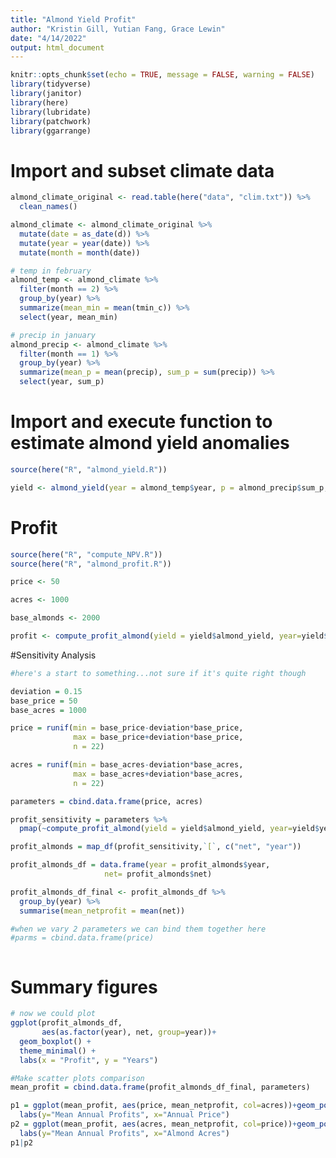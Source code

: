 ```yaml
---
title: "Almond Yield Profit"
author: "Kristin Gill, Yutian Fang, Grace Lewin"
date: "4/14/2022"
output: html_document
---
```


```r
knitr::opts_chunk$set(echo = TRUE, message = FALSE, warning = FALSE)
library(tidyverse)
library(janitor)
library(here)
library(lubridate)
library(patchwork)
library(ggarrange)
```

# Import and subset climate data

```r
almond_climate_original <- read.table(here("data", "clim.txt")) %>% 
  clean_names()

almond_climate <- almond_climate_original %>% 
  mutate(date = as_date(d)) %>% 
  mutate(year = year(date)) %>%
  mutate(month = month(date))

# temp in february
almond_temp <- almond_climate %>% 
  filter(month == 2) %>% 
  group_by(year) %>%
  summarize(mean_min = mean(tmin_c)) %>% 
  select(year, mean_min)

# precip in january
almond_precip <- almond_climate %>% 
  filter(month == 1) %>% 
  group_by(year) %>% 
  summarize(mean_p = mean(precip), sum_p = sum(precip)) %>% 
  select(year, sum_p)
```

# Import and execute function to estimate almond yield anomalies

```r
source(here("R", "almond_yield.R"))

yield <- almond_yield(year = almond_temp$year, p = almond_precip$sum_p, Tn = almond_temp$mean_min)
```

# Profit
```r
source(here("R", "compute_NPV.R"))
source(here("R", "almond_profit.R"))

price <- 50

acres <- 1000

base_almonds <- 2000

profit <- compute_profit_almond(yield = yield$almond_yield, year=yield$year, price=price, discount=0.12, acres=acres, base_almonds=base_almonds)
```

#Sensitivity Analysis
```r
#here's a start to something...not sure if it's quite right though

deviation = 0.15
base_price = 50
base_acres = 1000

price = runif(min = base_price-deviation*base_price,
              max = base_price+deviation*base_price, 
              n = 22)

acres = runif(min = base_acres-deviation*base_acres,
              max = base_acres+deviation*base_acres, 
              n = 22)

parameters = cbind.data.frame(price, acres)

profit_sensitivity = parameters %>% 
  pmap(~compute_profit_almond(yield = yield$almond_yield, year=yield$year, price=.x, discount=0.12, acres=acres, base_almonds=base_almonds))

profit_almonds = map_df(profit_sensitivity,`[`, c("net", "year")) 

profit_almonds_df = data.frame(year = profit_almonds$year, 
                     net= profit_almonds$net)

profit_almonds_df_final <- profit_almonds_df %>%
  group_by(year) %>%
  summarise(mean_netprofit = mean(net))

#when we vary 2 parameters we can bind them together here
#parms = cbind.data.frame(price)



```

# Summary figures
```r
# now we could plot
ggplot(profit_almonds_df, 
       aes(as.factor(year), net, group=year))+
  geom_boxplot() +
  theme_minimal() +
  labs(x = "Profit", y = "Years")

#Make scatter plots comparison
mean_profit = cbind.data.frame(profit_almonds_df_final, parameters)

p1 = ggplot(mean_profit, aes(price, mean_netprofit, col=acres))+geom_point(cex=2)+
  labs(y="Mean Annual Profits", x="Annual Price")
p2 = ggplot(mean_profit, aes(acres, mean_netprofit, col=price))+geom_point(cex=2)+
  labs(y="Mean Annual Profits", x="Almond Acres")
p1|p2
```

